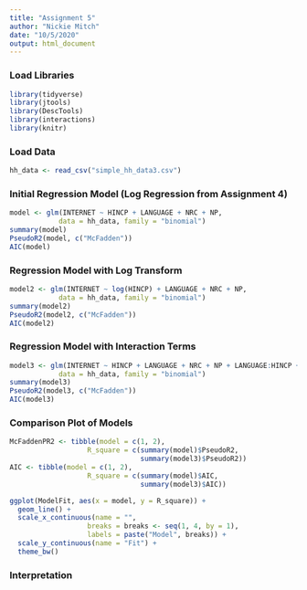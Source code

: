 ```yaml
---
title: "Assignment 5"
author: "Nickie Mitch"
date: "10/5/2020"
output: html_document
---
```

### Load Libraries
```r
library(tidyverse)
library(jtools)
library(DescTools)
library(interactions)
library(knitr)
```

### Load Data
```r
hh_data <- read_csv("simple_hh_data3.csv")
```

### Initial Regression Model (Log Regression from Assignment 4)

```r
model <- glm(INTERNET ~ HINCP + LANGUAGE + NRC + NP, 
            data = hh_data, family = "binomial")
summary(model)
PseudoR2(model, c("McFadden"))
AIC(model)
```

### Regression Model with Log Transform

```r
model2 <- glm(INTERNET ~ log(HINCP) + LANGUAGE + NRC + NP, 
            data = hh_data, family = "binomial")
summary(model2)
PseudoR2(model2, c("McFadden"))
AIC(model2)
```

### Regression Model with Interaction Terms

```r
model3 <- glm(INTERNET ~ HINCP + LANGUAGE + NRC + NP + LANGUAGE:HINCP + NP:NRC + HINCP:NRC + HINCP:NP + LANGUAGE:NP + LANGUAGE: NRC, 
            data = hh_data, family = "binomial")
summary(model3)
PseudoR2(model3, c("McFadden"))
AIC(model3)
```
### Comparison Plot of Models
```r
McFaddenPR2 <- tibble(model = c(1, 2),
                   R_square = c(summary(model)$PseudoR2,
                                summary(model3)$PseudoR2))
AIC <- tibble(model = c(1, 2),
                   R_square = c(summary(model)$AIC,
                                summary(model3)$AIC))

ggplot(ModelFit, aes(x = model, y = R_square)) +
  geom_line() +
  scale_x_continuous(name = "",
                   breaks = breaks <- seq(1, 4, by = 1),
                   labels = paste("Model", breaks)) +
  scale_y_continuous(name = "Fit") +
  theme_bw()


```


### Interpretation 


